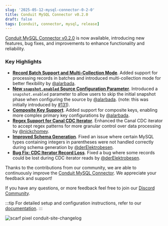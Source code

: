```yaml
---
slug: '2025-05-12-mysql-connector-0-2-0'
title: Conduit MySQL Connector v0.2.0
draft: false
tags: [conduit, connector, mysql, release]
---
```


[Conduit MySQL Connector v0.2.0](https://github.com/conduitio-labs/conduit-connector-mysql/releases/tag/v0.2.0) is now available, introducing new features, bug fixes, and improvements to enhance functionality and reliability.

<!--truncate-->

### Key Highlights


- [**Record Batch Support and Multi-Collection Mode**](https://github.com/conduitio-labs/conduit-connector-mysql/pull/114). Added support for processing records in batches and introduced multi-collection mode for better flexibility by [@alarbada](https://github.com/alarbada).
- [**New `snapshot.enabled` Source Configuration Parameter**](https://github.com/conduitio-labs/conduit-connector-mysql/pull/141). Introduced a `snapshot.enabled` parameter to allow users to skip the initial snapshot phase when configuring the source by [@alarbada](https://github.com/alarbada). (note: this was initially introduced by [#131](https://github.com/conduitio-labs/conduit-connector-mysql/pull/131)).
- [**Composite Key Support**](https://github.com/conduitio-labs/conduit-connector-mysql/pull/107). Added support for composite keys, enabling more complex primary key configurations by [@alarbada](https://github.com/alarbada).
- [**Regex Support for Canal CDC Iterator**](https://github.com/conduitio-labs/conduit-connector-mysql/pull/124). Enhanced the Canal CDC iterator to accept regex patterns for more granular control over data processing by [@nickchomey](https://github.com/nickchomey).
- [**Improved Schema Generation**](https://github.com/conduitio-labs/conduit-connector-mysql/pull/115). Fixed an issue where certain MySQL types containing integers in parentheses were not handled correctly during schema generation by [@derElektrobesen](https://github.com/derElektrobesen).
- [**Bug Fix: CDC Iterator Record Loss**](https://github.com/conduitio-labs/conduit-connector-mysql/pull/120). Fixed a bug where some records could be lost during CDC iterator reads by [@derElektrobesen](https://github.com/derElektrobesen).


Thanks to the contributions from our community, we are able to continuously improve the [Conduit MySQL Connector](/docs/using/connectors/list/mysql). We appreciate your feedback and support!

If you have any questions, or more feedback feel free to join our [Discord Community](https://discord.meroxa.com/).

:::tip
For detailed setup and configuration instructions, refer to our [documentation](/docs/using/connectors/list/mysql).
:::

![scarf pixel conduit-site-changelog](https://static.scarf.sh/a.png?x-pxid=b43cda70-9a98-4938-8857-471cc05e99c5)

